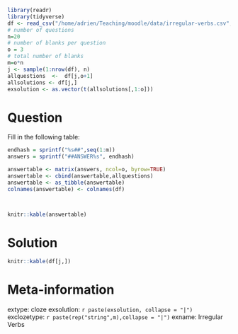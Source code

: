 ```r
library(readr)
library(tidyverse)
df <- read_csv("/home/adrien/Teaching/moodle/data/irregular-verbs.csv",  col_names=TRUE)
# number of questions
n=20
# number of blanks per question
o = 3
# total number of blanks
m=o*n
j <- sample(1:nrow(df), n)
allquestions  <-  df[j,o+1]
allsolutions <- df[j,]
exsolution <- as.vector(t(allsolutions[,1:o]))
```

Question
========

Fill in the following table:

```r

endhash = sprintf("%s##",seq(1:m))
answers = sprintf("##ANSWER%s", endhash)

answertable <- matrix(answers, ncol=o, byrow=TRUE)
answertable <- cbind(answertable,allquestions)
answertable <- as_tibble(answertable)
colnames(answertable) <- colnames(df)



knitr::kable(answertable)
```

Solution
========

```r
knitr::kable(df[j,])
```



Meta-information
================
extype: cloze
exsolution: `r paste(exsolution, collapse = "|")`
exclozetype: `r paste(rep("string",m),collapse = "|")`
exname: Irregular Verbs


